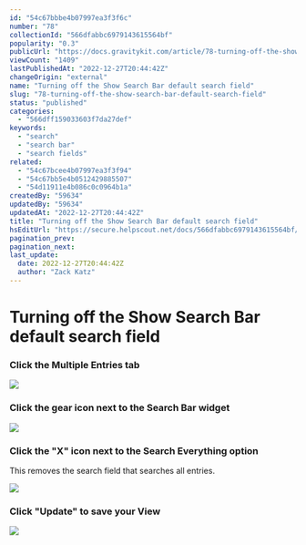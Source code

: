 ```yaml
---
id: "54c67bbbe4b07997ea3f3f6c"
number: "78"
collectionId: "566dfabbc6979143615564bf"
popularity: "0.3"
publicUrl: "https://docs.gravitykit.com/article/78-turning-off-the-show-search-bar-default-search-field"
viewCount: "1409"
lastPublishedAt: "2022-12-27T20:44:42Z"
changeOrigin: "external"
name: "Turning off the Show Search Bar default search field"
slug: "78-turning-off-the-show-search-bar-default-search-field"
status: "published"
categories: 
  - "566dff159033603f7da27def"
keywords: 
  - "search"
  - "search bar"
  - "search fields"
related: 
  - "54c67bcee4b07997ea3f3f94"
  - "54c67bb5e4b0512429885507"
  - "54d11911e4b086c0c0964b1a"
createdBy: "59634"
updatedBy: "59634"
updatedAt: "2022-12-27T20:44:42Z"
title: "Turning off the Show Search Bar default search field"
hsEditUrl: "https://secure.helpscout.net/docs/566dfabbc6979143615564bf/article/54c67bbbe4b07997ea3f3f6c"
pagination_prev: 
pagination_next: 
last_update:
  date: 2022-12-27T20:44:42Z
  author: "Zack Katz"
---
```


# Turning off the Show Search Bar default search field



### Click the Multiple Entries tab

![](https://www.gravitykit.com/wp-content/uploads/2018/01/click-the-multiple-entries-tab.png?1417725511)

### Click the gear icon next to the Search Bar widget

![](https://www.gravitykit.com/wp-content/uploads/2018/01/click-the-gear-icon-next-to-the-search-bar-widget.png?1417725512)

### Click the "X" icon next to the Search Everything option

This removes the search field that searches all entries.

![](https://www.gravitykit.com/wp-content/uploads/2018/01/click-the-x-icon-next-to-the-search-everything-option.png?1417725513)

### Click "Update" to save your View

![](https://www.gravitykit.com/wp-content/uploads/2018/01/click-update-to-save-your-view.png?1417725514)

